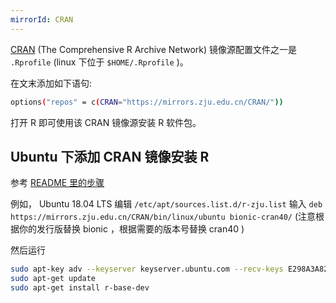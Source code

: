 ```yaml
---
mirrorId: CRAN
---
```


[CRAN](https://cran.r-project.org/) (The Comprehensive R Archive Network) 镜像源配置文件之一是 `.Rprofile` (linux 下位于 `$HOME/.Rprofile` )。

在文末添加如下语句:

```bash
options("repos" = c(CRAN="https://mirrors.zju.edu.cn/CRAN/"))
```

打开 R 即可使用该 CRAN 镜像源安装 R 软件包。

## Ubuntu 下添加 CRAN 镜像安装 R

参考 [README 里的步骤](https://mirrors.zju.edu.cn/CRAN/bin/linux/ubuntu/README.html)

例如， Ubuntu 18.04 LTS 编辑 `/etc/apt/sources.list.d/r-zju.list` 输入 `deb https://mirrors.zju.edu.cn/CRAN/bin/linux/ubuntu bionic-cran40/` (注意根据你的发行版替换 bionic ，根据需要的版本号替换 cran40 )

然后运行

```bash
sudo apt-key adv --keyserver keyserver.ubuntu.com --recv-keys E298A3A825C0D65DFD57CBB651716619E084DAB9
sudo apt-get update
sudo apt-get install r-base-dev
```